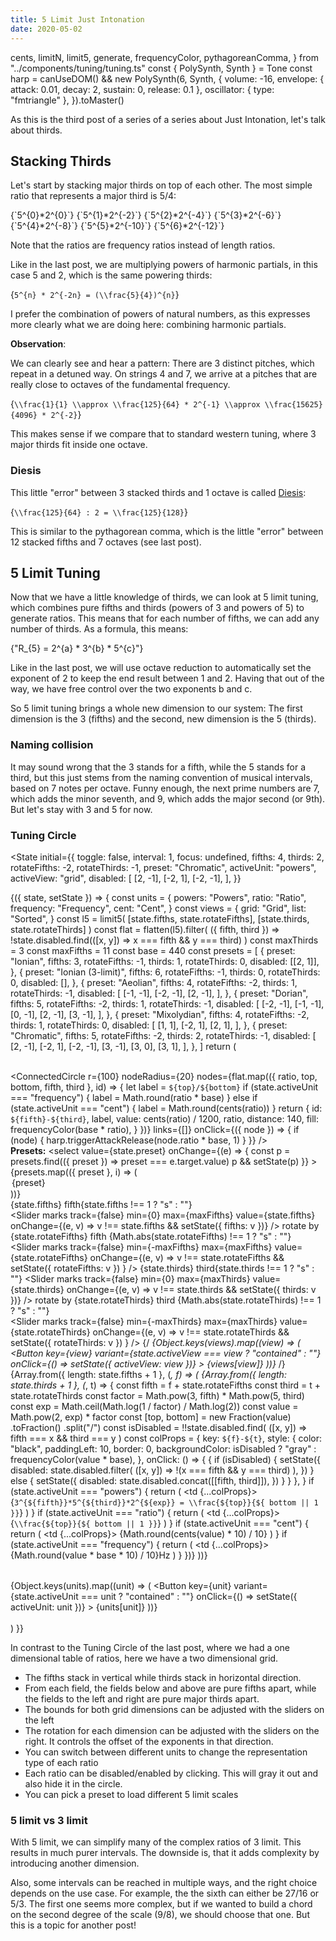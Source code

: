 ```yaml
---
title: 5 Limit Just Intonation
date: 2020-05-02
---
```


  cents,
  limitN,
  limit5,
  generate,
  frequencyColor,
  pythagoreanComma,
} from "../components/tuning/tuning.ts"
const { PolySynth, Synth } = Tone
const harp =
  canUseDOM() &&
  new PolySynth(6, Synth, {
    volume: -16,
    envelope: { attack: 0.01, decay: 2, sustain: 0, release: 0.1 },
    oscillator: { type: "fmtriangle" },
  }).toMaster()

As this is the third post of a series of a series about Just Intonation, let's talk about thirds.

## Stacking Thirds

Let's start by stacking major thirds on top of each other. The most simple ratio that represents a major third is 5/4:

<Monochord value={1} invert={true} base={220} />
<InlineMath>{`5^{0}*2^{0}`}</InlineMath>
<Monochord value={4 / 5} invert={true} base={220} />
<InlineMath>{`5^{1}*2^{-2}`}</InlineMath>
<Monochord value={16 / 25} invert={true} base={220} />
<InlineMath>{`5^{2}*2^{-4}`}</InlineMath>
<Monochord value={64 / 125} invert={true} base={220} />
<InlineMath>{`5^{3}*2^{-6}`}</InlineMath>
<Monochord value={256 / 625} invert={true} base={220} />
<InlineMath>{`5^{4}*2^{-8}`}</InlineMath>
<Monochord value={1024 / 3125} invert={true} base={220} />
<InlineMath>{`5^{5}*2^{-10}`}</InlineMath>
<Monochord value={4096 / 15625} invert={true} base={220} />
<InlineMath>{`5^{6}*2^{-12}`}</InlineMath>

Note that the ratios are frequency ratios instead of length ratios.

Like in the last post, we are multiplying powers of harmonic partials, in this case 5 and 2, which is the same powering thirds:

<BlockMath>{`5^{n} * 2^{-2n} = (\\frac{5}{4})^{n}`}</BlockMath>

I prefer the combination of powers of natural numbers, as this expresses more clearly what we are doing here: combining harmonic partials.

**Observation**:

We can clearly see and hear a pattern: There are 3 distinct pitches, which repeat in a detuned way.
On strings 4 and 7, we arrive at a pitches that are really close to octaves of the fundamental frequency.

<BlockMath>{`\\frac{1}{1} \\approx \\frac{125}{64} * 2^{-1} \\approx \\frac{15625}{4096} * 2^{-2}`}</BlockMath>

This makes sense if we compare that to standard western tuning, where 3 major thirds fit inside one octave.

### Diesis

This little "error" between 3 stacked thirds and 1 octave is called [Diesis](https://en.wikipedia.org/wiki/Diesis):

<BlockMath>{`\\frac{125}{64} : 2 = \\frac{125}{128}`}</BlockMath>

This is similar to the pythagorean comma, which is the little "error" between 12 stacked fifths and 7 octaves (see last post).

## 5 Limit Tuning

Now that we have a little knowledge of thirds, we can look at 5 limit tuning, which combines pure fifths and thirds (powers of 3 and powers of 5) to generate ratios.
This means that for each number of fifths, we can add any number of thirds. As a formula, this means:

<BlockMath>{"R_{5} = 2^{a} * 3^{b} * 5^{c}"}</BlockMath>

Like in the last post, we will use octave reduction to automatically set the exponent of 2 to keep the end result between 1 and 2.
Having that out of the way, we have free control over the two exponents b and c.

So 5 limit tuning brings a whole new dimension to our system: The first dimension is the 3 (fifths) and the second, new dimension is the 5 (thirds).

### Naming collision

It may sound wrong that the 3 stands for a fifth, while the 5 stands for a third, but this just stems from the naming convention of musical intervals,
based on 7 notes per octave. Funny enough, the next prime numbers are 7, which adds the minor seventh, and 9, which adds the major second (or 9th).
But let's stay with 3 and 5 for now.

### Tuning Circle

<State
  initial={{
    toggle: false,
    interval: 1,
    focus: undefined,
    fifths: 4,
    thirds: 2,
    rotateFifths: -2,
    rotateThirds: -1,
    preset: "Chromatic",
    activeUnit: "powers",
    activeView: "grid",
    disabled: [
      [2, -1],
      [-2, 1],
      [-2, -1],
    ],
  }}
>
  {({ state, setState }) => {
    const units = {
      powers: "Powers",
      ratio: "Ratio",
      frequency: "Frequency",
      cent: "Cent",
    }
    const views = {
      grid: "Grid",
      list: "Sorted",
    }
    const l5 = limit5(
      [state.fifths, state.rotateFifths],
      [state.thirds, state.rotateThirds]
    )
    const flat = flatten(l5).filter(
      ({ fifth, third }) =>
        !state.disabled.find(([x, y]) => x === fifth && y === third)
    )
    const maxThirds = 3
    const maxFifths = 11
    const base = 440
    const presets = [
      {
        preset: "Ionian",
        fifths: 3,
        rotateFifths: -1,
        thirds: 1,
        rotateThirds: 0,
        disabled: [[2, 1]],
      },
      {
        preset: "Ionian (3-limit)",
        fifths: 6,
        rotateFifths: -1,
        thirds: 0,
        rotateThirds: 0,
        disabled: [],
      },
      {
        preset: "Aeolian",
        fifths: 4,
        rotateFifths: -2,
        thirds: 1,
        rotateThirds: -1,
        disabled: [
          [-1, -1],
          [-2, -1],
          [2, -1],
        ],
      },
      {
        preset: "Dorian",
        fifths: 5,
        rotateFifths: -2,
        thirds: 1,
        rotateThirds: -1,
        disabled: [
          [-2, -1],
          [-1, -1],
          [0, -1],
          [2, -1],
          [3, -1],
        ],
      },
      {
        preset: "Mixolydian",
        fifths: 4,
        rotateFifths: -2,
        thirds: 1,
        rotateThirds: 0,
        disabled: [
          [1, 1],
          [-2, 1],
          [2, 1],
        ],
      },
      {
        preset: "Chromatic",
        fifths: 5,
        rotateFifths: -2,
        thirds: 2,
        rotateThirds: -1,
        disabled: [
          [2, -1],
          [-2, 1],
          [-2, -1],
          [3, -1],
          [3, 0],
          [3, 1],
        ],
      },
    ]
    return (
      <div>
        <br />
        <ConnectedCircle
          r={100}
          nodeRadius={20}
          nodes={flat.map(({ ratio, top, bottom, fifth, third }, id) => {
            let label = `${top}/${bottom}`
            if (state.activeUnit === "frequency") {
              label = Math.round(ratio * base)
            } else if (state.activeUnit === "cent") {
              label = Math.round(cents(ratio))
            }
            return {
              id: `${fifth}-${third}`,
              label,
              value: cents(ratio) / 1200,
              ratio,
              distance: 140,
              fill: frequencyColor(base * ratio),
            }
          })}
          links={[]}
          onClick={({ node }) => {
            if (node) {
              harp.triggerAttackRelease(node.ratio * base, 1)
            }
          }}
        />
        <br />
        <strong>Presets:</strong>
        <select
          value={state.preset}
          onChange={(e) => {
            const p = presets.find(({ preset }) => preset === e.target.value)
            p && setState(p)
          }}
        >
          {presets.map(({ preset }, i) => (
            <option key={i} value={preset}>
              {preset}
            </option>
          ))}
        </select>
        <br />
        <Grid container spacing={2}>
          <Grid item xs={6}>
            {state.fifths} fifth{state.fifths !== 1 ? "s" : ""}
            <br />
            <Slider
              marks
              track={false}
              min={0}
              max={maxFifths}
              value={state.fifths}
              onChange={(e, v) => v !== state.fifths && setState({ fifths: v })}
            />
          </Grid>
          <Grid item xs={6}>
            rotate by {state.rotateFifths} fifth
            {Math.abs(state.rotateFifths) !== 1 ? "s" : ""}
            <br />
            <Slider
              marks
              track={false}
              min={-maxFifths}
              max={maxFifths}
              value={state.rotateFifths}
              onChange={(e, v) =>
                v !== state.rotateFifths && setState({ rotateFifths: v })
              }
            />
          </Grid>
        </Grid>
        <Grid container spacing={2}>
          <Grid item xs={6}>
            {state.thirds} third{state.thirds !== 1 ? "s" : ""}
            <Slider
              marks
              track={false}
              min={0}
              max={maxThirds}
              value={state.thirds}
              onChange={(e, v) => v !== state.thirds && setState({ thirds: v })}
            />
          </Grid>
          <Grid item xs={6}>
            rotate by {state.rotateThirds} third
            {Math.abs(state.rotateThirds) !== 1 ? "s" : ""}
            <br />
            <Slider
              marks
              track={false}
              min={-maxThirds}
              max={maxThirds}
              value={state.rotateThirds}
              onChange={(e, v) =>
                v !== state.rotateThirds && setState({ rotateThirds: v })
              }
            />
          </Grid>
        </Grid>
        {/*<ButtonGroup color="primary">
          {Object.keys(views).map((view) => (
            <Button
              key={view}
              variant={state.activeView === view ? "contained" : ""}
              onClick={() => setState({ activeView: view })}
            >
              {views[view]}
            </Button>
          ))}
        </ButtonGroup>*/}
        <table>
          <tbody>
            {Array.from({ length: state.fifths + 1 }, (_, f) => (
              <tr key={f}>
                {Array.from({ length: state.thirds + 1 }, (_, t) => {
                  const fifth = f + state.rotateFifths
                  const third = t + state.rotateThirds
                  const factor = Math.pow(3, fifth) * Math.pow(5, third)
                  const exp = Math.ceil(Math.log(1 / factor) / Math.log(2))
                  const value = Math.pow(2, exp) * factor
                  const [top, bottom] = new Fraction(value)
                    .toFraction()
                    .split("/")
                  const isDisabled = !!state.disabled.find(
                    ([x, y]) => fifth === x && third === y
                  )
                  const colProps = {
                    key: `${f}-${t}`,
                    style: {
                      color: "black",
                      paddingLeft: 10,
                      border: 0,
                      backgroundColor: isDisabled
                        ? "gray"
                        : frequencyColor(value * base),
                    },
                    onClick: () => {
                      {
                        if (isDisabled) {
                          setState({
                            disabled: state.disabled.filter(
                              ([x, y]) => !(x === fifth && y === third)
                            ),
                          })
                        } else {
                          setState({
                            disabled: state.disabled.concat([[fifth, third]]),
                          })
                        }
                      }
                    },
                  }
                  if (state.activeUnit === "powers") {
                    return (
                      <td {...colProps}>
                        <InlineMath>{`3^{${fifth}}*5^{${third}}*2^{${exp}} = \\frac{${top}}{${
                          bottom || 1
                        }}`}</InlineMath>
                      </td>
                    )
                  }
                  if (state.activeUnit === "ratio") {
                    return (
                      <td {...colProps}>
                        <InlineMath>{`\\frac{${top}}{${
                          bottom || 1
                        }}`}</InlineMath>
                      </td>
                    )
                  }
                  if (state.activeUnit === "cent") {
                    return (
                      <td {...colProps}>
                        {Math.round(cents(value) * 10) / 10}
                      </td>
                    )
                  }
                  if (state.activeUnit === "frequency") {
                    return (
                      <td {...colProps}>
                        {Math.round(value * base * 10) / 10}Hz
                      </td>
                    )
                  }
                })}
              </tr>
            ))}
          </tbody>
        </table>
        <ButtonGroup color="primary">
          {Object.keys(units).map((unit) => (
            <Button
              key={unit}
              variant={state.activeUnit === unit ? "contained" : ""}
              onClick={() => setState({ activeUnit: unit })}
            >
              {units[unit]}
            </Button>
          ))}
        </ButtonGroup>
        <br />
        <br />
      </div>
    )
  }}
</State>

In contrast to the Tuning Circle of the last post, where we had a one dimensional table of ratios, here we have a two dimensional grid.

- The fifths stack in vertical while thirds stack in horizontal direction.
- From each field, the fields below and above are pure fifths apart, while the fields to the left and right are pure major thirds apart.
- The bounds for both grid dimensions can be adjusted with the sliders on the left
- The rotation for each dimension can be adjusted with the sliders on the right. It controls the offset of the exponents in that direction.
- You can switch between different units to change the representation type of each ratio
- Each ratio can be disabled/enabled by clicking. This will gray it out and also hide it in the circle.
- You can pick a preset to load different 5 limit scales

### 5 limit vs 3 limit

With 5 limit, we can simplify many of the complex ratios of 3 limit.
This results in much purer intervals. The downside is, that it adds complexity by introducing another dimension.

Also, some intervals can be reached in multiple ways, and the right choice depends on the use case.
For example, the the sixth can either be 27/16 or 5/3.
The first one seems more complex, but if we wanted to build a chord on the second degree of the scale (9/8), we should choose that one.
But this is a topic for another post!
